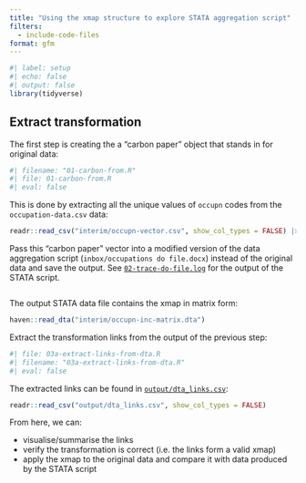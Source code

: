 ```yaml
---
title: "Using the xmap structure to explore STATA aggregation script"
filters:
  - include-code-files
format: gfm
---
```


```r
#| label: setup
#| echo: false
#| output: false
library(tidyverse)
```

## Extract transformation

The first step is creating the a "carbon paper" object that stands in for original data:

```r
#| filename: "01-carbon-from.R"
#| file: 01-carbon-from.R
#| eval: false
```

This is done by extracting all the unique values of `occupn` codes from the `occupation-data.csv` data:

```r
readr::read_csv("interim/occupn-vector.csv", show_col_types = FALSE) |> glimpse()
```

Pass this "carbon paper" vector into a modified version of the data aggregation script (`inbox/occupations do file.docx`) instead of the original data and save the output. See [`02-trace-do-file.log`](02-trace-do-file.log) for the output of the STATA script.

```.stata
```

The output STATA data file contains the xmap in matrix form:

```r
haven::read_dta("interim/occupn-inc-matrix.dta")
```

Extract the transformation links from the output of the previous step:

```r
#| file: 03a-extract-links-from-dta.R
#| filename: "03a-extract-links-from-dta.R"
#| eval: false
```

The extracted links can be found in [`output/dta_links.csv`](output/dta_links.csv):

```r
readr::read_csv("output/dta_links.csv", show_col_types = FALSE)
```

From here, we can:

- visualise/summarise the links
- verify the transformation is correct (i.e. the links form a valid xmap)
- apply the xmap to the original data and compare it with data produced by the STATA script